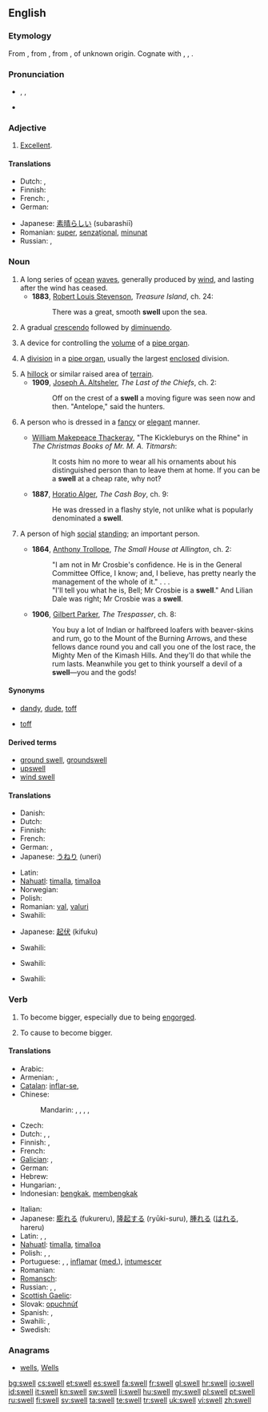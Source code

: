 {{slim-wikipedia|dab=swell}}
==English==

===Etymology===
From {{etyl|enm}} {{term|swellen|lang=enm}}, from {{etyl|ang}} {{term|swellan||to swell|lang=ang}}, from {{proto|Germanic|swellanan|to swell|lang=en}}, of unknown origin. Cognate with {{etyl|nl|-}} {{term|zwellen||to swell|lang=nl}}, {{etyl|de|-}} {{term|schwellen||to swell|lang=de}}, {{etyl|sv|-}} {{term|svälla||to swell|lang=sv}}.

===Pronunciation===
* {{enPR|swĕl}}, {{IPA|/swɛl/}}, {{SAMPA|/swEl/}}
* {{rhymes|ɛl}}

===Adjective===
{{infl|en|adjective|usually not comparable; nonstandard comparative|sweller|superlative|swellest}}

# {{US|informal|dated}} [[excellent|Excellent]].

====Translations====
{{trans-top|excellent}}
* Dutch: {{t+|nl|geweldig}}, {{qualifier|dated}} {{t|nl|mieters}}
* Finnish: {{t+|fi|erinomainen}}
* French: {{t+|fr|super}}, {{t+|fr|sensass}}
* German: {{t+|de|klasse}}
{{trans-mid}}
* Japanese: [[素晴らしい]] (subarashiī)
* Romanian: [[super]], [[senzaţional]], [[minunat]]
* Russian: {{t+|ru|отличный}}, {{t+|ru|превосходный}}
{{trans-bottom}}

===Noun===
{{en-noun}}

# A long series of [[ocean]] [[wave]]s, generally produced by [[wind]], and lasting after the wind has ceased.
#* '''1883''', [[w:Robert Louis Stevenson|Robert Louis Stevenson]], ''Treasure Island'', ch. 24:
#*: There was a great, smooth '''swell''' upon the sea.
# {{music}} A gradual [[crescendo]] followed by [[diminuendo]].
# {{music}} A device for controlling the [[volume]] of a [[pipe organ]].
# {{music}} A [[division]] in a [[pipe organ]], usually the largest [[enclosed]] division.
# A [[hillock]] or similar raised area of [[terrain]].
#* '''1909''', [[w:Joseph A. Altsheler|Joseph A. Altsheler]], ''The Last of the Chiefs'', ch. 2:
#*: Off on the crest of a '''swell''' a moving figure was seen now and then. "Antelope," said the hunters.
# {{informal}} A person who is dressed in a [[fancy]] or [[elegant]] manner.
#* {{circa|1850}} [[w:William Makepeace Thackeray|William Makepeace Thackeray]], "The Kickleburys on the Rhine" in ''The Christmas Books of Mr. M. A. Titmarsh'':
#*: It costs him no more to wear all his ornaments about his distinguished person than to leave them at home. If you can be a '''swell''' at a cheap rate, why not?
#* '''1887''', [[w:Horatio Alger|Horatio Alger]], ''The Cash Boy'', ch. 9:
#*: He was dressed in a flashy style, not unlike what is popularly denominated a '''swell'''.
# {{informal}} A person of high [[social]] [[standing]]; an important person.
#* '''1864''', [[w:Anthony Trollope|Anthony Trollope]], ''The Small House at Allington'', ch. 2:
#*: "I am not in Mr Crosbie's confidence. He is in the General Committee Office, I know; and, I believe, has pretty nearly the management of the whole of it." . . .
#*: "I'll tell you what he is, Bell; Mr Crosbie is a '''swell'''." And Lilian Dale was right; Mr Crosbie was a '''swell'''.
#* '''1906''', [[w:Gilbert Parker|Gilbert Parker]], ''The Trespasser'', ch. 8:
#*: You buy a lot of Indian or halfbreed loafers with beaver-skins and rum, go to the Mount of the Burning Arrows, and these fellows dance round you and call you one of the lost race, the Mighty Men of the Kimash Hills. And they'll do that while the rum lasts. Meanwhile you get to think yourself a devil of a '''swell'''—you and the gods!

====Synonyms====
* {{sense|person dressed in a fancy or elegant manner}} [[dandy]], [[dude]], [[toff]]
* {{sense|person of high social standing}} [[toff]]

====Derived terms====
* [[ground swell]], [[groundswell]]
* [[upswell]]
* [[wind swell]]

====Translations====
{{trans-top|series of waves}}
* Danish: {{t|da|dønning}}
* Dutch: {{t-|nl|deining|f}}
* Finnish: {{t+|fi|maininki}}
* French: {{t|fr|houle|f}}
* German: {{t+|de|Dünung|f}}, {{t|de|Schwell|m}}
* Japanese: [[うねり]] (uneri)
{{trans-mid}}
* Latin: {{t-|la|tumor|m}}
* [[Nahuatl]]: [[timalla]], [[timalloa]]
* Norwegian: {{t|no|dønning}}
* Polish: {{t|pl|falowanie}}
* Romanian: [[val]], [[valuri]]
* Swahili: {{t|sw|kivimbe|xs=Swahili}}
{{trans-bottom}}

{{trans-top|music: crescendo followed by diminuendo}}
* Japanese: [[起伏]] (kifuku)
{{trans-mid}}
* Swahili: {{t|sw|kivimbe|xs=Swahili}}
{{trans-bottom}}

{{trans-top|music: device for controlling a pipe organ}}
* Swahili: {{t|sw|kivimbe|xs=Swahili}}
{{trans-mid}}
{{trans-bottom}}

{{trans-top|music: division in pipe organ}}
* Swahili: {{t|sw|kivimbe|xs=Swahili}}
{{trans-mid}}
{{trans-bottom}}

===Verb===
{{en-verb|swells|swelling|swelled|'''[[swollen]] '''or''' [[swelled]]'''}}

# {{intransitive}} To become bigger, especially due to being [[engorge]]d.
# {{transitive}} To cause to become bigger.

====Translations====
{{trans-top|intransitive: to become bigger, especially due to being engorged}}
* Arabic: {{t|ar|انتفخ|tr=intáfakha}}
* Armenian: {{t-|hy|ուռել|tr=uṙel}}, {{t-|hy|ուռչել|tr=uṙčel}}
* [[Catalan]]: [[inflar-se]],  {{t|ca|hinchar-se}}
* Chinese:
*: Mandarin: {{t|cmn|膨脹|sc=Hani}},  {{t-|cmn|膨胀|tr=péngzhàng|sc=Hani}},  {{t|cmn|擴大|sc=Hani}},  {{t|cmn|扩大|tr=kuòdà|sc=Hani}},  {{t|cmn|隆起|tr=lóngqǐ|sc=Hani}}
* Czech: {{t-|cs|otéct}}
* Dutch: {{t+|nl|zwellen}}, {{t+|nl|opzwellen}}, {{t+|nl|aanzwellen}}
* Finnish: {{t+|fi|turvota}}, {{t+|fi|paisua}}
* French: {{t+|fr|gonfler}}
* [[Galician]]: {{t|gl|inflarse|xs=Galician}},  {{t|gl|incharse|xs=Galician}}
* German: {{t+|de|schwellen}}
* Hebrew: {{t-|he|אבב|tr=avov}}
* Hungarian: {{t+|hu|dagad}}, {{t-|hu|duzzad}}
* Indonesian: [[bengkak]], [[bengkak|membengkak]]
{{trans-mid}}
* Italian: {{t-|it|gonfiare}}
* Japanese: [[膨れる]] (fukureru), [[隆起する]] (ryūki-suru), [[腫れる]] ([[はれる]], hareru)
* Latin: {{t|la|intumesco|alt=intumēscō}}, {{t-|la|tumeo|alt=tumeō}},  {{t-|la|adaestuo|alt=adaestuō}}
* [[Nahuatl]]: [[timalla]], [[timalloa]]
* Polish: {{t|pl|puchnąć}}, {{t|pl|powiększać}}, {{t|pl|pęcznieć}}
* Portuguese: {{t|pt|inflar-se}}, {{t|pt|inchar-se}}, [[inflamar]] ([[med.]]), [[intumescer]]
* Romanian: {{t|ro|se umfla}}
* [[Romansch]]: {{t|rm|unflar|xs=Romansch}}
* Russian: {{t|ru|раздуваться|tr=razduvát'sja}},  {{t|ru|набухать|tr=nabuxát'}},  {{t+|ru|увеличиваться|tr=uvelíčivat'sja}}
* [[Scottish Gaelic]]: {{t-|gd|sèid|xs=Scottish Gaelic}}
* Slovak: [[opuchnúť]]
* Spanish: {{t-|es|hincharse}},  {{t|es|inflarse}}
* Swahili: {{t-|sw|fura|xs=Swahili}},  {{t|sw|vimba|xs=Swahili}}
* Swedish: {{t+|sv|svälla}}
{{trans-bottom}}

===Anagrams===
* [[wells#English|wells]], [[Wells#English|Wells]]

[[bg:swell]]
[[cs:swell]]
[[et:swell]]
[[es:swell]]
[[fa:swell]]
[[fr:swell]]
[[gl:swell]]
[[hr:swell]]
[[io:swell]]
[[id:swell]]
[[it:swell]]
[[kn:swell]]
[[sw:swell]]
[[li:swell]]
[[hu:swell]]
[[my:swell]]
[[pl:swell]]
[[pt:swell]]
[[ru:swell]]
[[fi:swell]]
[[sv:swell]]
[[ta:swell]]
[[te:swell]]
[[tr:swell]]
[[uk:swell]]
[[vi:swell]]
[[zh:swell]]